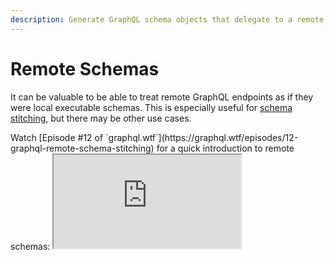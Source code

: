 ```yaml
---
description: Generate GraphQL schema objects that delegate to a remote server
---
```



# Remote Schemas

It can be valuable to be able to treat remote GraphQL endpoints as if they were local executable schemas. This is especially useful for [schema stitching](/docs/stitch-api), but there may be other use cases.

<Callout>
  Watch [Episode #12 of `graphql.wtf`](https://graphql.wtf/episodes/12-graphql-remote-schema-stitching) for a quick
  introduction to remote schemas:
</Callout>

<iframe src="https://youtube.com/embed/gyxYRvfCpAs" />

There are two ways to create remote schemas 👇:

## Use Loaders to Load Schemas Easily

Check out [Schema Loading](/docs/schema-loading) to load schemas from an URL and/or different sources easily without implementing an executor.

## Create a Remote Executable Schema with Custom Executor Methods

Generally, to create a remote schema, you generally need just three steps:

1. Create an [executor](#creating-an-executor) that can retrieve results from that schema
2. Use [`schemaFromExecutor`](#introspectschemaexecutor-context) to get the non-executable schema of the remote server
3. Use [`wrapSchema`](#wrapschemaschemaconfig) to create a schema that uses the executor to delegate requests to the underlying service

### Creating an Executor

You can use an executor with an HTTP Client implementation (like cross-fetch). An executor is a function capable of retrieving GraphQL results. It is the same way that a GraphQL Client handles fetching data and is used by several `graphql-tools` features to do introspection or fetch results during execution.

We've chosen to split this functionality up to give you the flexibility to choose when to do the introspection step. For example, you might already have the remote schema information, allowing you to skip the `schemaFromExecutor` step entirely. Here's a complete example:

```ts
type Executor = (request: Request) => Promise<ExecutionResult>

type Request = {
  document: DocumentNode
  variables?: Object
  context?: Object
  info?: GraphQLResolveInfo
}
```

### GraphQL over HTTP Executor with `@whatwg-node/fetch`

Basic usage

```js
import { fetch } from '@whatwg-node/fetch'
import { print } from 'graphql'
import { schemaFromExecutor, wrapSchema } from '@graphql-tools/wrap'
import { AsyncExecutor } from '@graphql-tools/utils'

const executor: AsyncExecutor = async ({ document, variables }) => {
  const query = print(document)
  const fetchResult = await fetch('http://example.com/graphql', {
    method: 'POST',
    headers: {
      'Content-Type': 'application/json'
    },
    body: JSON.stringify({ query, variables })
  })
  return fetchResult.json()
}

export default async () => {
  const schema = wrapSchema({
    schema: await schemaFromExecutor(executor),
    executor
  })
  return schema
}
```

Authentication headers from the context

```js
import { fetch } from '@whatwg-node/fetch'
import { print } from 'graphql'
import { schemaFromExecutor, wrapSchema } from '@graphql-tools/wrap'
import { AsyncExecutor } from '@graphql-tools/utils'

const executor: AsyncExecutor = async ({ document, variables, context }) => {
  const query = print(document)
  const fetchResult = await fetch('http://example.com/graphql', {
    method: 'POST',
    headers: {
      'Content-Type': 'application/json',
      Authorization: `Bearer ${context.authKey}`
    },
    body: JSON.stringify({ query, variables })
  })
  return fetchResult.json()
}

export default async () => {
  const schema = wrapSchema({
    schema: await schemaFromExecutor(executor),
    executor
  })

  return schema
}
```

### Executor for Subscriptions and More

Currently, the GraphQL over HTTP specification does specify how subscription operations can be executed. However, other protocols such as `graphql-ws` and `graphql-sse`, filled in the gap and allow the execution of query, mutation and subscription operations. We can define our custom executor for those protocols. It is also possible to define a hybrid executor that executes query and mutation operations over HTTP and subscription operations over a different protocol (WebSocket or SSE).

#### GraphQL over WebSocket with `graphql-ws`

For the following example to work, the server must implement the [library's transport protocol](https://github.com/enisdenjo/graphql-ws/blob/master/PROTOCOL.md). Learn more about [`graphql-ws`](https://github.com/enisdenjo/graphql-ws).

With this executor, all operations (query, mutation and subscription) will be executed over `graphql-ws`.

```ts
import { wrapSchema, schemaFromExecutor } from '@graphql-tools/wrap'
import { observableToAsyncIterable, AsyncExecutor } from '@graphql-tools/utils'
import { createClient } from 'graphql-ws'
import { print } from 'graphql'

const WS_GRAPHQL_ENDPOINT = 'ws://localhost:3000/graphql'

const subscriptionClient = createClient({
  url: WS_GRAPHQL_ENDPOINT
})

const executor: AsyncExecutor = async ({ document, variables }) =>
  observableToAsyncIterable({
    subscribe: observer => ({
      unsubscribe: subscriptionClient.subscribe(
        {
          query: print(document),
          variables: variables as Record<string, any>
        },
        {
          next: data => observer.next && observer.next(data as unknown),
          error(err) {
            if (!observer.error) return
            if (err instanceof Error) {
              observer.error(err)
            } else if (err instanceof CloseEvent) {
              observer.error(new Error(`Socket closed with event ${err.code}`))
            } else if (Array.isArray(err)) {
              // GraphQLError[]
              observer.error(new Error(err.map(({ message }) => message).join(', ')))
            }
          },
          complete: () => observer.complete?.()
        }
      )
    })
  })

export default async () => {
  const schema = wrapSchema({
    schema: await schemaFromExecutor(executor),
    executor
  })

  return schema
}
```

#### GraphQL over SSE with `graphql-sse`

For the following example to work, the server must implement the [GraphQL over Server-Sent Events Protocol](https://github.com/enisdenjo/graphql-sse/blob/master/PROTOCOL.md). Learn more about [`graphql-sse`](https://github.com/enisdenjo/graphql-sse).

With this executor, all operations (query, mutation and subscription) will be executed over `graphql-sse`.

```ts
import { wrapSchema, schemaFromExecutor } from '@graphql-tools/wrap'
import { AsyncExecutor } from '@graphql-tools/utils'
import { fetch, AbortController } from '@whatwg-node/fetch'
import { observableToAsyncIterable } from '@graphql-tools/utils'
import { createClient } from 'graphql-sse'
import { print } from 'graphql'

const SSE_GRAPHQL_ENDPOINT = 'http://localhost:3000/graphql/stream'

const subscriptionClient = createClient({
  singleConnection: true,
  url: SSE_GRAPHQL_ENDPOINT,
  fetchFn: fetch,
  abortControllerImpl: AbortController
})

const executor: AsyncExecutor = async ({ document, variables, operationName, extensions }) =>
  observableToAsyncIterable({
    subscribe: observer => ({
      unsubscribe: subscriptionClient.subscribe(
        {
          query: print(document),
          variables: variables as Record<string, unknown>,
          operationName,
          extensions
        },
        {
          next: data => observer.next?.(data as unknown),
          error(err) {
            if (!observer.error) return
            if (err instanceof Error) {
              observer.error(err)
            } else if (err instanceof CloseEvent) {
              observer.error(new Error(`Socket closed with event ${err.code}`))
            } else if (Array.isArray(err)) {
              // GraphQLError[]
              observer.error(new Error(err.map(({ message }) => message).join(', ')))
            }
          },
          complete: () => observer.complete && observer.complete()
        }
      )
    })
  })

export default async () => {
  const schema = wrapSchema({
    schema: await schemaFromExecutor(executor),
    executor
  })

  return schema
}
```

#### Hybrid GraphQL over HTTP and GraphQL over WebSocket (`graphql-ws`)

Sometimes you only want to do subscription operations over WebSocket. In that case, you have identified the operation and then call the corresponding executor for the operation type.

With this executor query and mutation operations will be executed over HTTP (using `@whatwg-node/fetch`) and subscription operations will be executed via WebSocket (using `graphql-ws`).

```ts
import { wrapSchema, schemaFromExecutor } from '@graphql-tools/wrap'
import { fetch } from '@whatwg-node/fetch'
import { print, getOperationAST, OperationTypeNode } from 'graphql'
import { observableToAsyncIterable, AsyncExecutor } from '@graphql-tools/utils'
import { createClient } from 'graphql-ws'

const HTTP_GRAPHQL_ENDPOINT = 'http://localhost:3000/graphql'
const WS_GRAPHQL_ENDPOINT = 'ws://localhost:3000/graphql'

const subscriptionClient = createClient({
  url: WS_GRAPHQL_ENDPOINT
})

const httpExecutor: AsyncExecutor = async ({ document, variables, operationName, extensions }) => {
  const query = print(document)
  const fetchResult = await fetch(HTTP_GRAPHQL_ENDPOINT, {
    method: 'POST',
    headers: {
      'Content-Type': 'application/json'
    },
    body: JSON.stringify({ query, variables, operationName, extensions })
  })
  return fetchResult.json()
}

const wsExecutor: AsyncExecutor = async ({ document, variables, operationName, extensions }) =>
  observableToAsyncIterable({
    subscribe: observer => ({
      unsubscribe: subscriptionClient.subscribe(
        {
          query: print(document),
          variables: variables as Record<string, any>,
          operationName,
          extensions
        },
        {
          next: data => observer.next?.(data as unknown),
          error(err) {
            if (!observer.error) return
            if (err instanceof Error) {
              observer.error(err)
            } else if (err instanceof CloseEvent) {
              observer.error(new Error(`Socket closed with event ${err.code}`))
            } else if (Array.isArray(err)) {
              // GraphQLError[]
              observer.error(new Error(err.map(({ message }) => message).join(', ')))
            }
          },
          complete: () => observer.complete?.()
        }
      )
    })
  })

const executor: AsyncExecutor = async args => {
  // get the operation node of from the document that should be executed
  const operation = getOperationAST(args.document, args.operationName)
  // subscription operations should be handled by the wsExecutor
  if (operation?.operation === OperationTypeNode.SUBSCRIPTION) {
    return wsExecutor(args)
  }
  // all other operations should be handles by the httpExecutor
  return httpExecutor(args)
}

export default async () => {
  const schema = wrapSchema({
    schema: await schemaFromExecutor(executor),
    executor
  })

  return schema
}
```

## API

### `schemaFromExecutor(executor, [context])`

Use `executor` to obtain a non-executable client schema from a remote schema using a full introspection query. `schemaFromExecutor` is used to acquire the non-executable form of a remote schema that must be passed to `wrapSchema`. It returns a promise to a non-executable GraphQL.js schema object. Accepts optional second argument `context`, which is passed to the executor; see the docs about executors above for more details.

```js
import { schemaFromExecutor } from '@graphql-tools/wrap'

schemaFromExecutor(executor).then(schema => {
  // use the schema
})

// or with async/await:
const schema = await schemaFromExecutor(executor)
```

### `wrapSchema(schemaConfig)`

`wrapSchema` comes most in handy when wrapping a remote schema. When using the function to wrap a remote schema, it takes a single object: an subschema configuration object with properties describing how the schema should be accessed and wrapped. The `schema` and `executor` options are required.

```js
import { wrapSchema } from '@graphql-tools/wrap'

const schema = wrapSchema({ schema, executor, transforms })
```

Transforms are further described within the [general schema wrapping section](/docs/schema-wrapping/). When using a schema configuration object, transforms should be placed as a property within the configuration, rather than as a separate argument to `wrapSchema`.

Batching and caching can be accomplished by specifying customized executors that manage this for you. We export a `linkToExecutor` function in `@graphql-tools/links` package that can be used to transform the [`HTTPLinkDataloader`](https://github.com/prisma-labs/http-link-dataloader) Apollo-style link (created by Prisma) that will batch and cache all requests. Per request caching is a simple add-on, as the `executor` function is provided in the context, so a global `executor` specified by `wrapSchema` can simply forward all arguments to a request-specific `executor` provided on the context.

For users who need to customize the root proxying resolvers at the time that the wrapping schema is generated, you can also specify a custom `createProxyingResolver` function that will create your own root resolvers for the new outer, wrapping schema. This function has the following signature:

```ts
export type CreateProxyingResolverFn = (options: ICreateProxyingResolverOptions) => GraphQLFieldResolver<any, any>

export interface ICreateProxyingResolverOptions {
  subschemaConfig: SubschemaConfig // target schema config for delegation
  transformedSchema?: GraphQLSchema // pre-processed result of applying any transforms to the target schema
  operation?: Operation // target operation type = 'query' | 'mutation' | 'subscription'
  fieldName?: string // target root field name
}
```

You may not need all the options to accomplish what you need. For example, the default proxying resolver creator just uses a subset of the passed arguments, with the fieldName inferred:

```ts
import { delegateToSchema } from '@graphql-tools/delegate'

export function defaultCreateProxyingResolver({
  subschemaConfig,
  operation
}: ICreateProxyingResolverOptions): GraphQLFieldResolver<any, any> {
  return (_parent, _args, context, info) =>
    delegateToSchema({
      schema: subschemaConfig,
      operation,
      context,
      info
    })
}
```

Parenthetically, note that `args` from the root field resolver are not directly passed to the target schema. These arguments have already been parsed into their corresponding internal values by the GraphQL execution algorithm. The correct, serialized form of the arguments is available within the `info` object, ready for proxying. Specifying the `args` property for `delegateToSchema` allows one to pass _additional_ arguments to the target schema, which is not necessary when creating a simple proxying schema.

The above can all be put together like this:

```ts
import { wrapSchema } from '@graphql-tools/wrap'

const schema = wrapSchema({
  schema,
  executor: myCustomExecutor,
  createProxyingResolver: myCustomCreateProxyingResolverFn
})
```

Note that within the `defaultCreateProxyingResolver` function, `delegateToSchema` receives `executor` function stored on the subschema config object originally passed to `wrapSchema`. As above, use of the the `createProxyingResolver` option is helpful when you want to customize additional functionality at resolver creation time. If you just want to customize how things are proxied at the time that they are proxied, you can make do just with custom executors.
